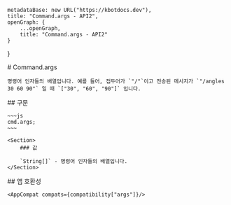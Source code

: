 
    metadataBase: new URL("https://kbotdocs.dev"),
    title: "Command.args - API2",
    openGraph: {
        ...openGraph,
        title: "Command.args - API2"
    }
}

<Section>
    # Command.args

    명령어 인자들의 배열입니다. 예를 들어, 접두어가 `"/"`이고 전송된 메시지가 `"/angles 30 60 90"` 일 때 `["30", "60", "90"]` 입니다.
</Section>
<Section>
    ## 구문

    ~~~js
    cmd.args;
    ~~~

    <Section>
        ### 값

        `String[]` - 명령어 인자들의 배열입니다.
    </Section>
</Section>
<Section>
    ## 앱 호환성

    <AppCompat compats={compatibility["args"]}/>
</Section>